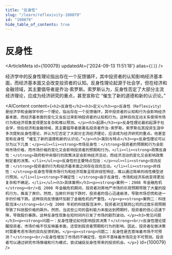 ```yaml
---
title: "反身性"
slug: "/learn/reflexivity-100079"
id: "100079"
hide_table_of_contents: true
---
```



# 反身性

<ArticleMeta id={100079} updatedAt={'2024-09-13 11:51:18'} alias={`[]`} />
<div className='border-solid border-b border-t-0 my-4 border-[var(--ifm-color-gray-300)]' />

经济学中的反身性理论指出存在一个反馈循环，其中投资者的认知影响经济基本面，而经济基本面又会改变投资者的认知。反身性理论起源于社会学，但在经济和金融领域，其主要倡导者是乔治·索罗斯。索罗斯认为，反身性否定了大部分主流经济理论，应成为经济研究的重点，甚至宣称它 “催生了新的道德和新的认识论。”

<AIContent content={`<h2>反身性</h2><h3>定义</h3><p>反身性（Reflexivity）是经济学和金融学中的一个理论，指出存在一个反馈循环，其中投资者的认知和行为会影响经济基本面，而经济基本面的变化又会反过来影响投资者的认知和行为。这种双向互动关系使得市场行为和经济现象变得更加复杂和难以预测。</p><h3>起源</h3><p>反身性理论最初起源于社会学，但在经济和金融领域，其主要倡导者是著名投资者乔治·索罗斯。索罗斯在其投资生涯中多次提到反身性理论，并认为它否定了大部分主流经济理论，应该成为经济研究的重点。他甚至宣称反身性 “催生了新的道德和新的认识论。”</p><h3>类别与特点</h3><p>反身性理论可以分为以下几类：</p><ul><li><strong>市场反身性：</strong>投资者的预期和行为会影响市场价格，而市场价格的变化又会影响投资者的预期和行为。</li><li><strong>政策反身性：</strong>政府和中央银行的政策决定会影响经济活动，而经济活动的变化又会影响政策制定者的决策。</li></ul><p>反身性的主要特点包括：</p><ul><li><strong>双向反馈：</strong>投资者的行为和经济基本面之间存在双向互动。</li><li><strong>非线性：</strong>反身性导致市场行为和经济现象呈现非线性特征，难以通过简单的线性模型进行预测。</li><li><strong>不确定性：</strong>由于反身性，市场和经济系统变得更加复杂和不确定。</li></ul><h3>具体案例</h3><p><strong>案例一：2008 年金融危机</strong><br/>在 2008 年金融危机期间，投资者对房地产市场的乐观预期导致了大量的投机行为，推高了房价。然而，当房价开始下跌时，投资者的信心迅速崩溃，导致市场恐慌和进一步的价格下跌。这种双向反馈循环加剧了金融危机的严重性。</p><p><strong>案例二：科技股泡沫</strong><br/>在 2000 年初的科技股泡沫中，投资者对互联网公司的过度乐观预期导致了科技股价格的飙升。然而，当这些公司的盈利能力未能达到预期时，投资者的信心迅速下降，导致股价暴跌。这种反身性现象在短时间内引发了市场的剧烈波动。</p><h3>常见问题</h3><p><strong>问题一：反身性理论如何影响投资决策？</strong><br/>反身性理论提醒投资者，市场价格不仅反映基本面，还受到投资者预期和行为的影响。因此，投资者在做决策时需要考虑市场的双向反馈机制。</p><p><strong>问题二：反身性是否意味着市场不可预测？</strong><br/>反身性增加了市场的不确定性，但并不意味着市场完全不可预测。投资者可以通过研究市场情绪和行为模式，尝试捕捉反身性带来的投资机会。</p>`} id={100079} />
